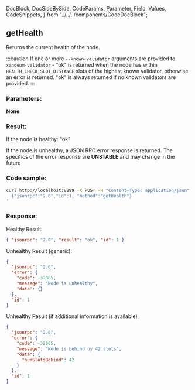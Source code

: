   DocBlock,
  DocSideBySide,
  CodeParams,
  Parameter,
  Field,
  Values,
  CodeSnippets,
} from "../../../components/CodeDocBlock";

<DocBlock>

## getHealth

Returns the current health of the node.

:::caution
If one or more `--known-validator` arguments are provided to `xandeum-validator` - "ok" is returned
when the node has within `HEALTH_CHECK_SLOT_DISTANCE` slots of the highest known validator,
otherwise an error is returned. "ok" is always returned if no known validators are provided.
:::

<DocSideBySide>
<CodeParams>

### Parameters:

**None**

### Result:

If the node is healthy: "ok"

If the node is unhealthy, a JSON RPC error response is returned. The specifics of the error response are **UNSTABLE** and may change in the future

</CodeParams>

<CodeSnippets>

### Code sample:

```bash
curl http://localhost:8899 -X POST -H "Content-Type: application/json" -d '
  {"jsonrpc":"2.0","id":1, "method":"getHealth"}
'
```

### Response:

Healthy Result:

```json
{ "jsonrpc": "2.0", "result": "ok", "id": 1 }
```

Unhealthy Result (generic):

```json
{
  "jsonrpc": "2.0",
  "error": {
    "code": -32005,
    "message": "Node is unhealthy",
    "data": {}
  },
  "id": 1
}
```

Unhealthy Result (if additional information is available)

```json
{
  "jsonrpc": "2.0",
  "error": {
    "code": -32005,
    "message": "Node is behind by 42 slots",
    "data": {
      "numSlotsBehind": 42
    }
  },
  "id": 1
}
```

</CodeSnippets>
</DocSideBySide>
</DocBlock>
